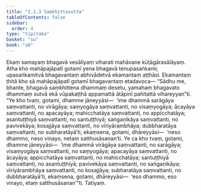 ```yaml
---
title: "2.1.3 Saṃkhittasutta"
tableOfContents: false
sidebar:
  order: 4
type: "tipitaka"
basket: "su"
book: "a8"
---
```



<DynamicBreadcrumb />

<Division number="53" book="a8">

<Paragraph number="559" book="a8">
Ekaṃ samayaṃ bhagavā vesāliyaṃ viharati mahāvane kūṭāgārasālāyaṃ. Atha kho mahāpajāpatī gotamī yena bhagavā tenupasaṅkami; upasaṅkamitvā bhagavantaṃ abhivādetvā ekamantaṃ aṭṭhāsi. Ekamantaṃ ṭhitā kho sā mahāpajāpatī gotamī bhagavantaṃ etadavoca—
</Paragraph>

<Paragraph number="560" book="a8">
“Sādhu me, bhante, bhagavā saṃkhittena dhammaṃ desetu, yamahaṃ bhagavato dhammaṃ sutvā ekā vūpakaṭṭhā appamattā ātāpinī pahitattā vihareyyan”ti. “Ye kho tvaṃ, gotami, dhamme jāneyyāsi—  ‘ime dhammā sarāgāya saṃvattanti, no virāgāya; saṃyogāya saṃvattanti, no visaṃyogāya; ācayāya saṃvattanti, no apacayāya; mahicchatāya saṃvattanti, no appicchatāya; asantuṭṭhiyā saṃvattanti, no santuṭṭhiyā; saṅgaṇikāya saṃvattanti, no pavivekāya; kosajjāya saṃvattanti, no vīriyārambhāya; dubbharatāya saṃvattanti, no subharatāyā’ti, ekaṃsena, gotami, dhāreyyāsi—  ‘neso dhammo, neso vinayo, netaṃ satthusāsanan’ti.
</Paragraph>

<Paragraph number="561" book="a8">
Ye ca kho tvaṃ, gotami, dhamme jāneyyāsi—  ‘ime dhammā virāgāya saṃvattanti, no sarāgāya; visaṃyogāya saṃvattanti, no saṃyogāya; apacayāya saṃvattanti, no ācayāya; appicchatāya saṃvattanti, no mahicchatāya; santuṭṭhiyā saṃvattanti, no asantuṭṭhiyā; pavivekāya saṃvattanti, no saṅgaṇikāya; vīriyārambhāya saṃvattanti, no kosajjāya; subharatāya saṃvattanti, no dubbharatāyā’ti, ekaṃsena, gotami, dhāreyyāsi—  ‘eso dhammo, eso vinayo, etaṃ satthusāsanan’”ti.

</Paragraph>
</Division>

<Paragraph number="562" type="center" book="a8">
Tatiyaṃ.
</Paragraph>